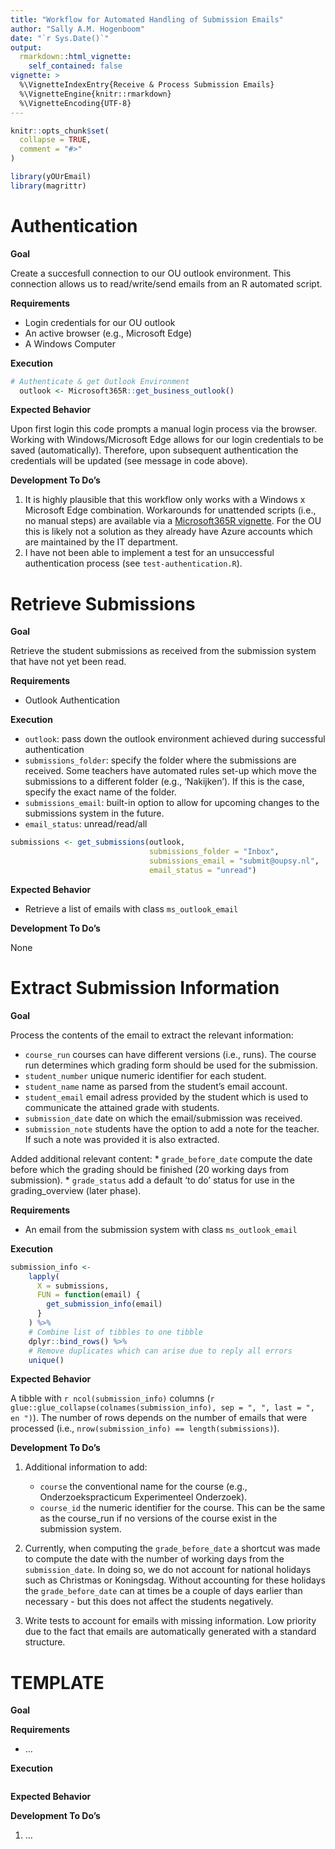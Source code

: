 ```yaml
---
title: "Workflow for Automated Handling of Submission Emails"
author: "Sally A.M. Hogenboom"
date: "`r Sys.Date()`"
output: 
  rmarkdown::html_vignette:
    self_contained: false
vignette: >
  %\VignetteIndexEntry{Receive & Process Submission Emails}
  %\VignetteEngine{knitr::rmarkdown}
  %\VignetteEncoding{UTF-8}
---
```


```r
knitr::opts_chunk$set(
  collapse = TRUE,
  comment = "#>"
)

library(yOUrEmail)
library(magrittr)
```

# Authentication

**Goal**

Create a succesfull connection to our OU outlook environment. 
This connection allows us to read/write/send emails from an R automated script.

**Requirements**

  * Login credentials for our OU outlook
  * An active browser (e.g., Microsoft Edge)
  * A Windows Computer
  
**Execution**

```r
# Authenticate & get Outlook Environment
  outlook <- Microsoft365R::get_business_outlook()
```

**Expected Behavior**

Upon first login this code prompts a manual login process via the browser. Working with Windows/Microsoft Edge allows for our login credentials to be saved (automatically). Therefore, upon subsequent authentication the credentials will be updated (see message in code above).

**Development To Do's**

1. It is highly plausible that this workflow only works with a Windows x Microsoft Edge combination. Workarounds for unattended scripts (i.e., no manual steps) are available via a [Microsoft365R vignette](https://cran.r-project.org/web/packages/Microsoft365R/vignettes/scripted.html). For the OU this is likely not a solution as they already have Azure accounts which are maintained by the IT department.
1. I have not been able to implement a test for an unsuccessful authentication process (see `test-authentication.R`).

# Retrieve Submissions

**Goal**

Retrieve the student submissions as received from the submission system that have
not yet been read.

**Requirements**

  * Outlook Authentication
  
**Execution**

* `outlook`: pass down the outlook environment achieved during successful authentication
* `submissions_folder`: specify the folder where the submissions are received. 
Some teachers have automated rules set-up which move the submissions to a different
folder (e.g., 'Nakijken'). If this is the case, specify the exact name of the folder.
* `submissions_email`: built-in option to allow for upcoming changes to the submissions system in the future.
* `email_status`: unread/read/all

```r
submissions <- get_submissions(outlook,
                               submissions_folder = "Inbox",
                               submissions_email = "submit@oupsy.nl",
                               email_status = "unread")
```

**Expected Behavior**

* Retrieve a list of emails with class `ms_outlook_email`

**Development To Do's**

None

# Extract Submission Information

**Goal**

Process the contents of the email to extract the relevant information:

  * `course_run` courses can have different versions (i.e., runs). The course run determines which grading form should be used for the submission.
  * `student_number` unique numeric identifier for each student.
  * `student_name` name as parsed from the student's email account.
  * `student_email` email adress provided by the student which is used to communicate the attained grade with students.
  * `submission_date` date on which the email/submission was received.
  * `submission_note` students have the option to add a note for the teacher. If such a note was provided it is also extracted.
  
Added additional relevant content:
  * `grade_before_date` compute the date before which the grading should be finished (20 working days from submission).
  * `grade_status` add a default 'to do' status for use in the grading_overview (later phase).

**Requirements**

  * An email from the submission system with class `ms_outlook_email`
  
**Execution**

```r
submission_info <-
    lapply(
      X = submissions,
      FUN = function(email) {
        get_submission_info(email)
      }
    ) %>%
    # Combine list of tibbles to one tibble
    dplyr::bind_rows() %>%
    # Remove duplicates which can arise due to reply all errors
    unique()
```

**Expected Behavior**

A tibble with `r ncol(submission_info)` columns (`r glue::glue_collapse(colnames(submission_info), sep = ", ", last = ", en ")`). The number of rows depends on
the number of emails that were processed (i.e., `nrow(submission_info) == length(submissions)`).

**Development To Do's**

1. Additional information to add:

    * `course` the conventional name for the course (e.g., Onderzoekspracticum Experimenteel Onderzoek).
    * `course_id` the numeric identifier for the course. This can be the same as the course_run if no versions of the course exist in the submission system. 

1. Currently, when computing the `grade_before_date` a shortcut was made to
compute the date with the number of working days from the `submission_date`. 
In doing so, we do not account for national holidays such as Christmas or Koningsdag.
Without accounting for these holidays the `grade_before_date` can at times be a
couple of days earlier than necessary - but this does not affect the students negatively.

1. Write tests to account for emails with missing information. Low priority due to the fact that emails are automatically generated with a standard structure.

# TEMPLATE

**Goal**


**Requirements**

  * ...
  
**Execution**

```r

```

**Expected Behavior**

**Development To Do's**

1. ...


